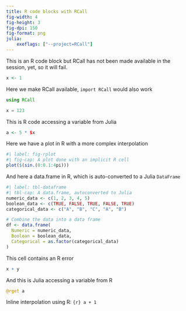 ```yaml
---
title: R code blocks with RCall
fig-width: 4
fig-height: 3
fig-dpi: 150
fig-format: png
julia:
    exeflags: ["--project=RCall"]
---
```


This is an R code block but RCall has not been made available in the session, yet, so it will fail.

```r
x <- 1
```

Here we make RCall available, `import RCall` would also work

```julia
using RCall

x = 123
```

This is R code accessing a variable from Julia

```r
a <- 5 * $x
```

Here we have a plot in R with a more complex interpolation

```r
#| label: fig-rplot
#| fig-cap: A plot done with an implicit R cell
plot($(sin.(0:0.1:4pi)))
```

And here a data.frame in R, which is auto-converted to a Julia `DataFrame`

```r
#| label: tbl-dataframe
#| tbl-cap: A data.frame, autoconverted to Julia
numeric_data <- c(1, 2, 3, 4, 5)
boolean_data <- c(TRUE, FALSE, TRUE, FALSE, TRUE)
categorical_data <- c("A", "B", "C", "A", "B")

# Combine the data into a data frame
df <- data.frame(
  Numeric = numeric_data,
  Boolean = boolean_data,
  Categorical = as.factor(categorical_data)
)
```

This cell contains an R error

```r
x + y
```

And this is Julia accessing a variable from R

```julia
@rget a
```

Inline interpolation using R: `{r} a + 1`
